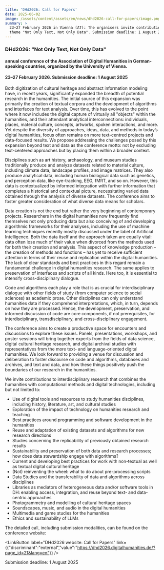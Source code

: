```yaml
---
title: 'DHd2026: Call for Papers'
date: 2025-06-02
image: /assets/content/assets/en/news/dhd2026-call-for-papers/image.png
summary: >
  23–27 February 2026 in Vienna (AT): The organisers invite contributions on the
  theme "Not Only Text, Not Only Data". Submission deadline: 1 August 2025
---
```

### DHd2026: "Not Only Text, Not Only Data"

#### **annual conference of the Association of Digital Humanities in German-speaking countries, organized by the University of Vienna.**

#### **23–27 February 2026. Submission deadline: 1 August 2025**

Both digitization of cultural heritage and abstract information modeling have, in recent years, significantly expanded the breadth of potential research in the humanities. The initial source of this expansion was primarily the creation of textual corpora and the development of algorithms and interfaces for text analysis. Over time, this has evolved to the point where it now includes the digital capture of virtually all "objects" within the humanities, and their attendant analytical interconnections: individuals, places, material culture, concepts, artworks, spoken interactions, and more. Yet despite the diversity of approaches, ideas, data, and methods in today’s digital humanities, focus often remains on more text-centred projects and data-focused results. We propose addressing the challenges posed by this expansion beyond text and data as the conference motto: not by excluding text-centered approaches but by placing them within a broader context.

Disciplines such as art history, archaeology, and museum studies traditionally produce and analyze datasets related to material culture, including climate data, landscape profiles, and image matrices. They also produce analytical data, including human biological data such as genetics, and perception data, like eye-tracking, EEG, fMRT, and so on. However, this data is contextualized by informed integration with further information that completes a historical and contextual picture, necessitating varied data obtained through the analysis of diverse datasets. The conference aims to foster greater consideration of what diverse data means for scholars.

Data creation is not the end but rather the very beginning of contemporary projects. Researchers in the digital humanities now frequently find themselves not only producing data but also conceiving of and developing algorithmic frameworks for their analyses, including the use of machine learning techniques recently mostly discussed under the label of Artificial Intelligence. Both the data itself and the approach taken are equally vital: data often lose much of their value when divorced from the methods used for both their creation and analysis. This aspect of knowledge production – the creation of methods and functions – has yet to receive sufficient attention in terms of their reuse and replication within the digital humanities. The lack of clear standards and best practices in this regard remain a fundamental challenge in digital humanities research. The same applies to preservation of interfaces and scripts of all kinds. Here too, it is essential to intensify cross-disciplinary dialogue.

Code and algorithms each play a role that is as crucial for interdisciplinary dialogue with other fields of study (from computer science to social sciences) as academic prose. Other disciplines can only understand humanities data if they comprehend interpretations, which, in turn, depends on how they are processed. Hence, the development, preservation, and informed discussion of code are core components, if not prerequisites, for interdisciplinary, transdisciplinary, and cross-disciplinary engagement.

The conference aims to create a productive space for encounters and discussions to explore these issues. Panels, presentations, workshops, and poster sessions will bring together experts from the fields of data science, digital cultural heritage research, and digital archival studies with representatives from the more text- and language-oriented digital humanities. We look forward to providing a venue for discussion and deliberation to foster discourse on code and algorithms, databases and archives, and text and data, and how these things positively push the boundaries of our research in the humanities.

We invite contributions to interdisciplinary research that combines the humanities with computational methods and digital technologies, including but not limited to:

* Use of digital tools and resources to study humanities disciplines, including history, literature, art, and cultural studies
* Exploration of the impact of technology on humanities research and teaching
* Best practices around programming and software development in the humanities
* Reuse and adaptation of existing datasets and algorithms for new research directions
* Studies concerning the replicability of previously obtained research results
* Sustainability and preservation of both data and research processes; how does data stewardship engage with algorithms?
* Current and developing best practices for work with non-textual as well as textual digital cultural heritage
* (Not) reinventing the wheel: what to do about pre-processing scripts
* Data Studies and the transferability of data and algorithms across disciplines 
* Libraries as mediators of heterogeneous data and/or software tools in DH: enabling access, integration, and reuse beyond text- and data-centric approaches
* Photogrammetry and modelling of cultural heritage spaces
* Soundscapes, music, and audio in the digital humanities
* Multimedia and game studies for the humanities
* Ethics and sustainability of LLMs

The detailed call, including submission modalities, can be found on the conference website:

<LinkButton label="DHd2026 website: Call for Papers" link={{"discriminant":"external","value":"https://dhd2026.digitalhumanities.de/?page_id=21&lang=en"}} />

Submission deadline: 1 August 2025

